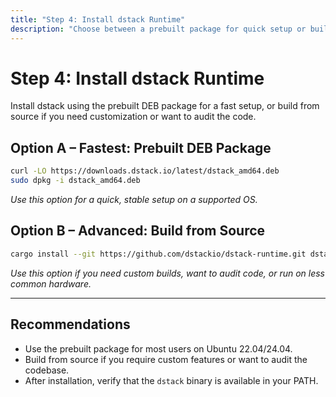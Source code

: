```yaml
---
title: "Step 4: Install dstack Runtime"
description: "Choose between a prebuilt package for quick setup or build from source for customization."
---
```


# Step 4: Install dstack Runtime

Install dstack using the prebuilt DEB package for a fast setup, or build from source if you need customization or want to audit the code.

## Option A – Fastest: Prebuilt DEB Package

```bash
curl -LO https://downloads.dstack.io/latest/dstack_amd64.deb
sudo dpkg -i dstack_amd64.deb
```

*Use this option for a quick, stable setup on a supported OS.*

## Option B – Advanced: Build from Source

```bash
cargo install --git https://github.com/dstackio/dstack-runtime.git dstack
```

*Use this option if you need custom builds, want to audit code, or run on less common hardware.*

---

## Recommendations
- Use the prebuilt package for most users on Ubuntu 22.04/24.04.
- Build from source if you require custom features or want to audit the codebase.
- After installation, verify that the `dstack` binary is available in your PATH.


